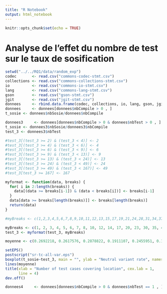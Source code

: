```yaml
---
title: "R Notebook"
output: html_notebook
---
```




```r
knitr::opts_chunk$set(echo = TRUE)
```

# Analyse de l'effet du nombre de test sur le taux de sosification

```r
setwd("../../RQ1/data/random_exp")
codec       <- read.csv("commons-codec-stmt.csv")
collections <- read.csv("commons-collections-stmt.csv")
io          <- read.csv("commons-io-stmt.csv")
lang        <- read.csv("commons-lang-stmt.csv")
gson        <- read.csv("gson-stmt.csv")
jgit        <- read.csv("jgit-stmt.csv")
donnees     <- rbind.data.frame(codec, collections, io, lang, gson, jgit)
donnees     <- donnees[donnees$nbCompile > 0 , ]
t_sosie <- donnees$nbSosie/donnees$nbCompile
```


```r

donnees3     <- donnees[donnees$nbCompile > 0 & donnees$nbTest > 0 , ]
t_sosie <- donnees3$nbSosie/donnees3$nbCompile
test_3 <- donnees3$nbTest

#test_3[(test_3 >= 2) & (test_3 < 4)] <- 2
#test_3[(test_3 >= 4) & (test_3 < 6)] <- 4
#test_3[(test_3 >= 6) & (test_3 < 9)] <- 6
#test_3[(test_3 >= 9) & (test_3 < 13)] <- 9
#test_3[(test_3 >= 13) & (test_3 < 24)] <- 13
#test_3[(test_3 >= 24) & (test_3 < 49)] <- 24
#test_3[(test_3 >= 49) & (test_3 < 167)] <- 49
#test_3[test_3 >= 167] <- 167

myformat <- function(data, breaks) {
  for( i in 2:length(breaks)) {
    data[(data >= breaks[i-1]) & (data < breaks[i])] <- breaks[i-1]
  }
  data[data >= breaks[length(breaks)]] <- breaks[length(breaks)]
  return(data)
}

#myBreaks <- c(1,2,3,4,5,6,7,8,9,10,11,12,13,15,17,19,21,24,28,31,34,37,40,44,49,58,67,78,86,96,105,119,147,170, 198,232,268,327,351,465,489,490,759,1088)

myBreaks <- c(1, 2, 3, 4, 5, 6, 7, 8, 10, 12, 14, 17, 20, 23, 30, 35, 42, 51, 62, 82, 96, 118, 169, 232, 298, 422, 490, 922)
test_3 <- myformat(test_3, myBreaks)

moyenne <- c(0.2692218, 0.2617576, 0.2878822, 0.1911107, 0.2455951, 0.1449199, 0.2163342, 0.2531585, 0.3005165, 0.2487987, 0.1980918, 0.2526666, 0.2579648, 0.2589410, 0.2102249, 0.1872885, 0.2710396, 0.2240252, 0.3131804, 0.2084452, 0.3220220, 0.2710094, 0.1890017, 0.2043344, 0.1792312, 0.2304136, 0.1726108, 0.2115719)

setEPS()
postscript("sr-tc-all-var.eps")
boxplot(t_sosie~test_3, main = "", ylab = "Neutral variant rate", names = c("1", "2", "3", "4", "5", "6", "7", "8-9", "10-11", "12-13", "14-16", "17-19", "20-22", "23-29", "30-34", "35-41", "42-50", "51-61", "62-81", "82-95", "96-117", "118-168", "169-231", "232-297", "298-421", "422-489", "490-921", ">= 922"), las = 2)
lines(moyenne)
title(xlab = "Number of test cases covering location", cex.lab = 1,
      line = 4)
dev.off()
```

```r

donnees4     <- donnees[donnees$nbCompile > 0 & donnees$nbTest == 1 , ]
```

